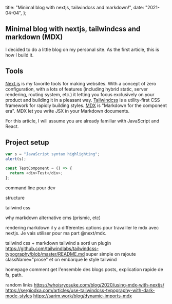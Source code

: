   title: "Minimal blog with nextjs, tailwindcss and markdown!",
  date: "2021-04-04",
};

<article className="prose py-12 px-6 mx-auto dark:prose-dark">

# Minimal blog with nextjs, tailwindcss and markdown (MDX)

I decided to do a little blog on my personal site. As the first article, this is how I build it.

## Tools

[Next.js](https://nextjs.org/) is my favorite tools for making websites.
With a concept of zero configuration, with a lots of features (including hybrid static, server rendering, routing system, etc.) it letting you focus exclusively on your product and building it in a pleasant way.
[Tailwindcss](https://tailwindcss.com/) is a utility-first CSS framework for rapidly building styles.
[MDX](https://mdxjs.com/) is "Markdown for the component era". MDX let you write JSX in your Markdown documents.

For this article, I will assume you are already familiar with JavaScript and React.

## Project setup

```js live=true
var s = "JavaScript syntax highlighting";
alert(s);
```

```js
const TestComponent = () => {
  return <div>Test</div>;
};
```

command line pour dev

structure

tailwind css

why markdown
alternative cms (prismic, etc)

rendering markdown
il y a différentes options pour travailler le mdx avec nextjs. Je vais utiliser pour ma part @next/mdx.

tailwind css + markdown
tailwind a sorti un plugin https://github.com/tailwindlabs/tailwindcss-typography/blob/master/README.md
super simple on rajoute className="prose" et on embarque le style tailwind

homepage
comment get l'ensemble des blogs posts, explication rapide de fs, path.

random links
https://whoisryosuke.com/blog/2020/using-mdx-with-nextjs/
https://sergiodxa.com/articles/use-tailwindcss-typography-with-dark-mode-styles
https://sarim.work/blog/dynamic-imports-mdx

</article>
